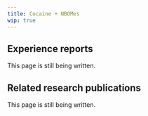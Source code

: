 ---
title: Cocaine + NBOMes
wip: true
---

## Experience reports

This page is still being written.

## Related research publications

This page is still being written.

